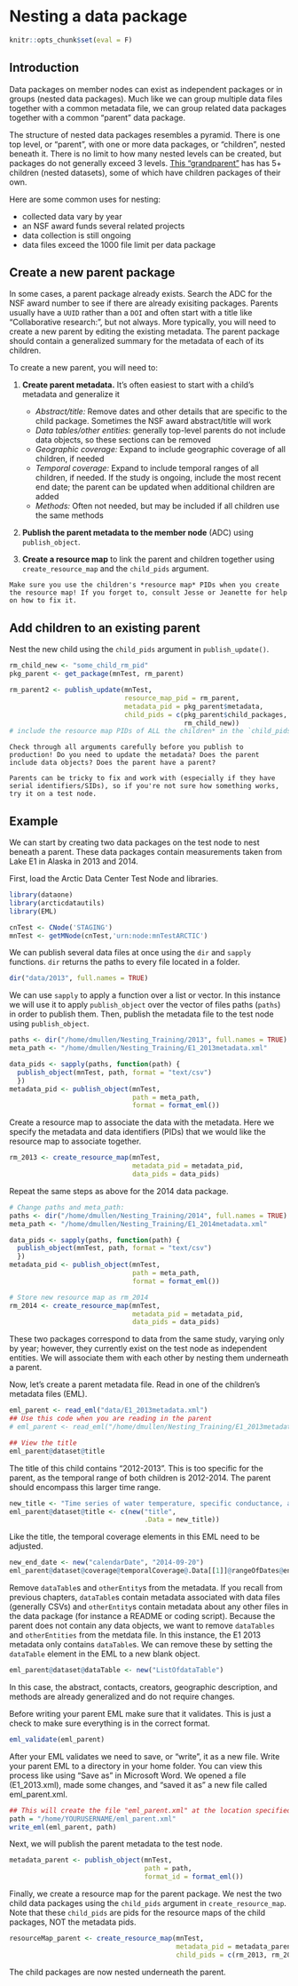 # Nesting a data package

```r
knitr::opts_chunk$set(eval = F)
```

## Introduction  

Data packages on member nodes can exist as independent packages or in groups (nested data packages). Much like we can group multiple data files together with a common metadata file, we can group related data packages together with a common "parent" data package.

The structure of nested data packages resembles a pyramid. There is one top level, or "parent", with one or more data packages, or "children", nested beneath it. There is no limit to how many nested levels can be created, but packages do not generally exceed 3 levels. [This "grandparent"](https://arcticdata.io/catalog/#view/urn:uuid:b0eef8b3-5f8a-4799-b823-eebcbee047e3) has has 5+ children (nested datasets), some of which have children packages of their own.   

Here are some common uses for nesting:  

* collected data vary by year
* an NSF award funds several related projects 
* data collection is still ongoing 
* data files exceed the 1000 file limit per data package

## Create a new parent package 
In some cases, a parent package already exists. Search the ADC for the NSF award number to see if there are already exisiting packages. Parents usually have a `UUID` rather than a `DOI` and often start with a title like "Collaborative research:", but not always. More typically, you will need to create a new parent by editing the existing metadata. The parent package should contain a generalized summary for the metadata of each of its children. 

To create a new parent, you will need to:

1. **Create parent metadata.** It's often easiest to start with a child's metadata and generalize it

    - *Abstract/title:* Remove dates and other details that are specific to the child package. Sometimes the NSF award abstract/title will work
    - *Data tables/other entities:* generally top-level parents do not include data objects, so these sections can be removed
    - *Geographic coverage:* Expand to include geographic coverage of all children, if needed
    - *Temporal coverage:* Expand to include temporal ranges of all children, if needed. If the study is ongoing, include the most recent end date; the parent can be updated when additional children are added
    - *Methods:* Often not needed, but may be included if all children use the same methods


2. **Publish the parent metadata to the member node** (ADC) using `publish_object`.
3. **Create a resource map** to link the parent and children together using `create_resource_map` and the `child_pids` argument.

```block
Make sure you use the children's *resource map* PIDs when you create the resource map! If you forget to, consult Jesse or Jeanette for help on how to fix it.
```

## Add children to an existing parent

Nest the new child using the `child_pids` argument in `publish_update()`. 

```r
rm_child_new <- "some_child_rm_pid"
pkg_parent <- get_package(mnTest, rm_parent)

rm_parent2 <- publish_update(mnTest,
                             resource_map_pid = rm_parent,
                             metadata_pid = pkg_parent$metadata,
                             child_pids = c(pkg_parent$child_packages, 
                                            rm_child_new))
# include the resource map PIDs of ALL the children* in the `child_pids` argument, otherwise the nesting relationships between any omitted children and the parent will be deleted
```

```block
Check through all arguments carefully before you publish to production! Do you need to update the metadata? Does the parent include data objects? Does the parent have a parent? 

Parents can be tricky to fix and work with (especially if they have serial identifiers/SIDs), so if you're not sure how something works, try it on a test node.
```
 
## Example

We can start by creating two data packages on the test node to nest beneath a parent. These data packages contain measurements taken from Lake E1 in Alaska in 2013 and 2014.  

First, load the Arctic Data Center Test Node and libraries.
  
```r
library(dataone)
library(arcticdatautils)
library(EML)

cnTest <- CNode('STAGING')
mnTest <- getMNode(cnTest,'urn:node:mnTestARCTIC')
```

We can publish several data files at once using the `dir` and `sapply` functions. `dir` returns the paths to every file located in a folder.  

```r
dir("data/2013", full.names = TRUE)
```
  
We can use `sapply` to apply a function over a list or vector. In this instance we will use it to apply `publish_object` over the vector of files paths (`paths`) in order to publish them. Then, publish the metadata file to the test node using `publish_object`.
  
```r
paths <- dir("/home/dmullen/Nesting_Training/2013", full.names = TRUE)
meta_path <- "/home/dmullen/Nesting_Training/E1_2013metadata.xml"

data_pids <- sapply(paths, function(path) { 
  publish_object(mnTest, path, format = "text/csv") 
  })
metadata_pid <- publish_object(mnTest,
                               path = meta_path,
                               format = format_eml())
```

Create a resource map to associate the data with the metadata. Here we specify the metadata and data identifiers (PIDs) that we would like the resource map to associate together.  
  
```r
rm_2013 <- create_resource_map(mnTest,
                               metadata_pid = metadata_pid,
                               data_pids = data_pids)
```
  
Repeat the same steps as above for the 2014 data package. 
  
```r
# Change paths and meta_path:
paths <- dir("/home/dmullen/Nesting_Training/2014", full.names = TRUE)
meta_path <- "/home/dmullen/Nesting_Training/E1_2014metadata.xml"

data_pids <- sapply(paths, function(path) { 
  publish_object(mnTest, path, format = "text/csv") 
  })
metadata_pid <- publish_object(mnTest,
                               path = meta_path,
                               format = format_eml())

# Store new resource map as rm_2014
rm_2014 <- create_resource_map(mnTest,
                               metadata_pid = metadata_pid,
                               data_pids = data_pids)
```

These two packages correspond to data from the same study, varying only by year; however, they currently exist on the test node as independent entities. We will associate them with each other by nesting them underneath a parent. 

Now, let's create a parent metadata file. Read in one of the children's metadata files (EML). 
  
```r
eml_parent <- read_eml("data/E1_2013metadata.xml")
## Use this code when you are reading in the parent 
# eml_parent <- read_eml("/home/dmullen/Nesting_Training/E1_2013metadata.xml")

## View the title 
eml_parent@dataset@title
```

The title of this child contains "2012-2013". This is too specific for the parent, as the temporal range of both children is 2012-2014. The parent should encompass this larger time range. 
  
```r
new_title <- "Time series of water temperature, specific conductance, and oxygen from Lake E1, North Slope, Alaska, 2012-2014"
eml_parent@dataset@title <- c(new("title",
                                  .Data = new_title))
```
  
Like the title, the temporal coverage elements in this EML need to be adjusted. 

```r
new_end_date <- new("calendarDate", "2014-09-20")
eml_parent@dataset@coverage@temporalCoverage@.Data[[1]]@rangeOfDates@endDate@calendarDate <- new_end_date
```
  
Remove `dataTable`s and `otherEntity`s from the metadata. If you recall from previous chapters, `dataTable`s contain metadata associated with data files (generally CSVs) and `otherEntity`s contain metadata about any other files in the data package (for instance a README or coding script). Because the parent does not contain any data objects, we want to remove `dataTables` and `otherEntities` from the metdata file. In this instance, the E1 2013 metadata only contains `dataTable`s. We can remove these by setting the `dataTable` element in the EML to a new blank object.  
  
```r
eml_parent@dataset@dataTable <- new("ListOfdataTable")
```

In this case, the abstract, contacts, creators, geographic description, and methods are already generalized and do not require changes. 
  
Before writing your parent EML make sure that it validates. This is just a check to make sure everything is in the correct format.  
  
```r
eml_validate(eml_parent)
```
  
After your EML validates we need to save, or "write", it as a new file. Write your parent EML to a directory in your home folder. You can view this process like using "Save as" in Microsoft Word. We opened a file (E1_2013.xml), made some changes, and "saved it as" a new file called eml_parent.xml.  
  
```r
## This will create the file "eml_parent.xml" at the location specified by path
path = "/home/YOURUSERNAME/eml_parent.xml"
write_eml(eml_parent, path)
```
  
Next, we will publish the parent metadata to the test node.  
  
```r
metadata_parent <- publish_object(mnTest, 
                                  path = path, 
                                  format_id = format_eml())
```

Finally, we create a resource map for the parent package. We nest the two child data packages using the `child_pids` argument in `create_resource_map`.  Note that these `child_pids` are pids for the resource maps of the child packages, NOT the metadata pids.
  
```r
resourceMap_parent <- create_resource_map(mnTest, 
                                          metadata_pid = metadata_parent,
                                          child_pids = c(rm_2013, rm_2014))
```
  
The child packages are now nested underneath the parent.  
 
